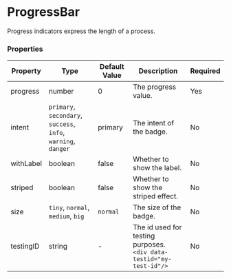 
<Meta title="Components/ProgressBar" component={ProgressBar}/>

# ProgressBar

Progress indicators express the length of a process.

<Canvas>
  <ProgressBar progress={30} intent="success" />
</Canvas>

### Properties

|Property|Type|Default Value|Description|Required|
|---|---|---|---|---|
|progress|number|0|The progress value.|Yes|
|intent|`primary`, `secondary`, `success`, <br/>`info`, `warning`, `danger`|primary | The intent of the badge.|No|
|withLabel|boolean|false|Whether to show the label.|No|
|striped|boolean|false|Whether to show the striped effect.|No|
|size|`tiny`, `normal`, `medium`, `big`| `normal`|The size of the badge.|No|
|testingID| string | - | The id used for testing purposes.<br/>`<div data-testid="my-test-id"/>` |No|
